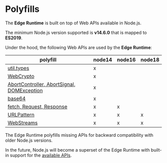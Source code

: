 # Polyfills

The **Edge Runtime** is built on top of Web APIs available in Node.js.

The minimum Node.js version supported is **v14.6.0** that is mapped to **ES2019**.

Under the hood, the following Web APIs are used by the **Edge Runtime**:

| polyfill                                                                                                                                                  | node14 | node16 | node18 |
| --------------------------------------------------------------------------------------------------------------------------------------------------------- | ------ | ------ | ------ |
| [util.types](https://github.com/khulnasoft/runtime-edge/blob/main/packages/primitives/src/patches/util-types.js)                                          | x      |        |        |
| [WebCrypto](https://github.com/khulnasoft/runtime-edge/blob/main/packages/primitives/src/primitives/crypto.js)                                            | x      |        |        |
| [AbortController, AbortSignal, DOMException](https://github.com/khulnasoft/runtime-edge/blob/main/packages/primitives/src/primitives/abort-controller.js) | x      |        |        |
| [base64](https://github.com/khulnasoft/runtime-edge/blob/main/packages/primitives/src/primitives/encoding.js)                                             | x      |        |        |
| [fetch, Request, Response](https://github.com/khulnasoft/runtime-edge/blob/main/packages/primitives/src/primitives/fetch.js)                              | x      | x      |        |
| [URLPattern](https://github.com/khulnasoft/runtime-edge/blob/main/packages/primitives/src/primitives/url.js)                                              | x      | x      | x      |
| [WebStreams](https://github.com/khulnasoft/runtime-edge/blob/main/packages/primitives/src/primitives/streams.js)                                          | x      | x      | x      |

The Edge Runtime polyfills missing APIs for backward compatibility with older Node.js versions.

In the future, Node.js will become a superset of the Edge Runtime with built-in support for the [available APIs](/features/available-apis).
